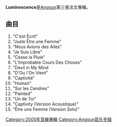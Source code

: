 {{Infobox Album 
| Name        = Luminescence法文版 
| Type        = 專輯
| Longtype    = 
| Artist      = [[Anggun|Anggun]]
| Released    = 2005
| Recorded    = 2004
| Genre       = [[流行|流行]]  [[搖滾|搖滾]]
| Length      = 
| Label       =  [[Sony_BMG|Sony BMG]] 
| Last album  = [[Open_Hearts|Open Hearts]] (2002)
| This album  = Luminescence (2005)
| Next album  = [[Luminescence英文版|Luminescence英文版]] (2005)
}}
'''Luminescence'''是[[Anggun|Anggun]]第三張法文專輯。

== 曲目 ==
# "C'est Écrit" 
# "Juste Être une Femme" 
# "Nous Avions des Ailes" 
# "Je Suis Libre" 
# "Cesse la Pluie" 
# "L'Improbable Cours Des Choses" 
# "Devil in My Mind 
# "D'Ou l'On Vient" 
# "Captivité" 
# "Human" 
# "Sur les Cendres" 
# "Painted" 
# "Un de Toi" 
# "Captivity (Version Acoustique)" 
# "Être une Femme (Version Solo)"

[[Category:2005年音樂專輯|Category:2005年音樂專輯]]
[[Category:Anggun音乐专辑|Category:Anggun音乐专辑]]
